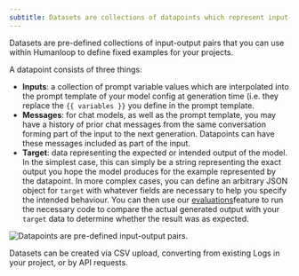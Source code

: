 ```yaml
---
subtitle: Datasets are collections of datapoints which represent input-output pairs for an LLM call.
---
```

Datasets are pre-defined collections of input-output pairs that you can use within Humanloop to define fixed examples for your projects.

A datapoint consists of three things:

- **Inputs**: a collection of prompt variable values which are interpolated into the prompt template of your model config at generation time (i.e. they replace the `{{ variables }}` you define in the prompt template.
- **Messages**: for chat models, as well as the prompt template, you may have a history of prior chat messages from the same conversation forming part of the input to the next generation. Datapoints can have these messages included as part of the input.
- **Target**: data representing the expected or intended output of the model. In the simplest case, this can simply be a string representing the exact output you hope the model produces for the example represented by the datapoint. In more complex cases, you can define an arbitrary JSON object for `target` with whatever fields are necessary to help you specify the intended behaviour. You can then use our [evaluations](/docs/evaluate-your-model)feature to run the necessary code to compare the actual generated output with your `target` data to determine whether the result was as expected.

<img src="../../assets/images/dec0d1a-image.png" alt="Datapoints are pre-defined input-output pairs." />

Datasets can be created via CSV upload, converting from existing Logs in your project, or by API requests.